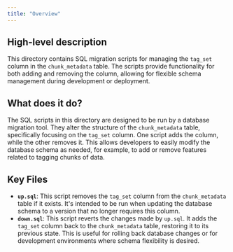 ```yaml
---
title: "Overview"
---
```


## High-level description
This directory contains SQL migration scripts for managing the `tag_set` column in the `chunk_metadata` table. The scripts provide functionality for both adding and removing the column, allowing for flexible schema management during development or deployment.

## What does it do?
The SQL scripts in this directory are designed to be run by a database migration tool. They alter the structure of the `chunk_metadata` table, specifically focusing on the `tag_set` column. One script adds the column, while the other removes it. This allows developers to easily modify the database schema as needed, for example, to add or remove features related to tagging chunks of data.

## Key Files
- **`up.sql`**: This script removes the `tag_set` column from the `chunk_metadata` table if it exists. It's intended to be run when updating the database schema to a version that no longer requires this column.
- **`down.sql`**: This script reverts the changes made by `up.sql`. It adds the `tag_set` column back to the `chunk_metadata` table, restoring it to its previous state. This is useful for rolling back database changes or for development environments where schema flexibility is desired. 
